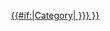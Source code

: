 {{Icon|Category}}&nbsp;[[:Category:{{{1}}}|{{#if:{{{notext|}}}|Category|{{{2|分類：{{{1}}} }}} }}]]<noinclude>

{{documentation}}
</noinclude>